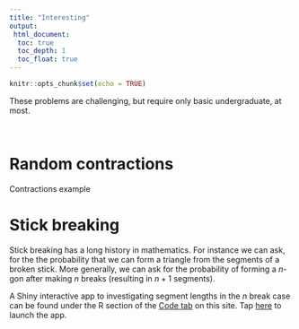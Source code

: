 ```yaml
---
title: "Interesting"
output:
 html_document:
  toc: true
  toc_depth: 1
  toc_float: true
---
```


```r
knitr::opts_chunk$set(echo = TRUE)
```

These problems are challenging, but require only basic undergraduate, at most.

<br>

# Random contractions

Contractions example

# Stick breaking

Stick breaking has a long history in mathematics. For instance we can ask, for the the probability that we can form a triangle from the segments of a broken stick. More generally, we can ask for the probability of forming a $n$-gon after making $n$ breaks (resulting in $n+1$ segments).

A Shiny interactive app to investigating segment lengths in the $n$ break case can be found under the R section of the [Code tab](code.html#deployment:_shiny_and_knitr) on this site. Tap [here](https://chris-x.shinyapps.io/StickBreak/) to launch the app.
